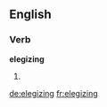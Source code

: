 ==English==

===Verb===
'''elegizing'''

# {{present participle of|[[elegize]]}}

[[de:elegizing]]
[[fr:elegizing]]